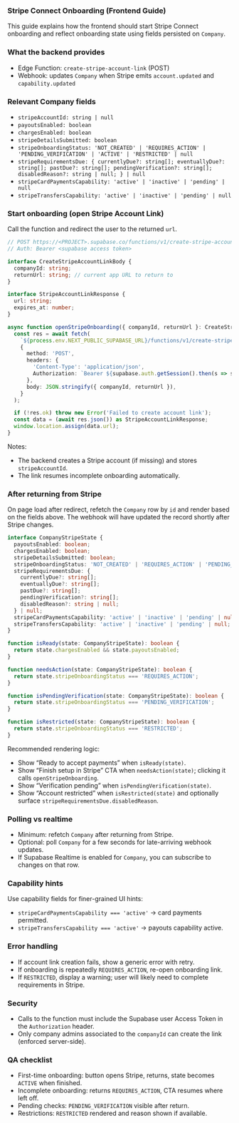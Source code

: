 ### Stripe Connect Onboarding (Frontend Guide)

This guide explains how the frontend should start Stripe Connect onboarding and reflect onboarding state using fields persisted on `Company`.

### What the backend provides

- Edge Function: `create-stripe-account-link` (POST)
- Webhook: updates `Company` when Stripe emits `account.updated` and `capability.updated`

### Relevant Company fields

- `stripeAccountId: string | null`
- `payoutsEnabled: boolean`
- `chargesEnabled: boolean`
- `stripeDetailsSubmitted: boolean`
- `stripeOnboardingStatus: 'NOT_CREATED' | 'REQUIRES_ACTION' | 'PENDING_VERIFICATION' | 'ACTIVE' | 'RESTRICTED' | null`
- `stripeRequirementsDue: {
    currentlyDue?: string[];
    eventuallyDue?: string[];
    pastDue?: string[];
    pendingVerification?: string[];
    disabledReason?: string | null;
  } | null`
- `stripeCardPaymentsCapability: 'active' | 'inactive' | 'pending' | null`
- `stripeTransfersCapability: 'active' | 'inactive' | 'pending' | null`

### Start onboarding (open Stripe Account Link)

Call the function and redirect the user to the returned `url`.

```ts
// POST https://<PROJECT>.supabase.co/functions/v1/create-stripe-account-link
// Auth: Bearer <supabase access token>

interface CreateStripeAccountLinkBody {
  companyId: string;
  returnUrl: string; // current app URL to return to
}

interface StripeAccountLinkResponse {
  url: string;
  expires_at: number;
}

async function openStripeOnboarding({ companyId, returnUrl }: CreateStripeAccountLinkBody) {
  const res = await fetch(
    `${process.env.NEXT_PUBLIC_SUPABASE_URL}/functions/v1/create-stripe-account-link`,
    {
      method: 'POST',
      headers: {
        'Content-Type': 'application/json',
        Authorization: `Bearer ${supabase.auth.getSession().then(s => s.data.session?.access_token ?? '')}`,
      },
      body: JSON.stringify({ companyId, returnUrl }),
    }
  );

  if (!res.ok) throw new Error('Failed to create account link');
  const data = (await res.json()) as StripeAccountLinkResponse;
  window.location.assign(data.url);
}
```

Notes:
- The backend creates a Stripe account (if missing) and stores `stripeAccountId`.
- The link resumes incomplete onboarding automatically.

### After returning from Stripe

On page load after redirect, refetch the `Company` row by `id` and render based on the fields above. The webhook will have updated the record shortly after Stripe changes.

```ts
interface CompanyStripeState {
  payoutsEnabled: boolean;
  chargesEnabled: boolean;
  stripeDetailsSubmitted: boolean;
  stripeOnboardingStatus: 'NOT_CREATED' | 'REQUIRES_ACTION' | 'PENDING_VERIFICATION' | 'ACTIVE' | 'RESTRICTED' | null;
  stripeRequirementsDue: {
    currentlyDue?: string[];
    eventuallyDue?: string[];
    pastDue?: string[];
    pendingVerification?: string[];
    disabledReason?: string | null;
  } | null;
  stripeCardPaymentsCapability: 'active' | 'inactive' | 'pending' | null;
  stripeTransfersCapability: 'active' | 'inactive' | 'pending' | null;
}

function isReady(state: CompanyStripeState): boolean {
  return state.chargesEnabled && state.payoutsEnabled;
}

function needsAction(state: CompanyStripeState): boolean {
  return state.stripeOnboardingStatus === 'REQUIRES_ACTION';
}

function isPendingVerification(state: CompanyStripeState): boolean {
  return state.stripeOnboardingStatus === 'PENDING_VERIFICATION';
}

function isRestricted(state: CompanyStripeState): boolean {
  return state.stripeOnboardingStatus === 'RESTRICTED';
}
```

Recommended rendering logic:
- Show “Ready to accept payments” when `isReady(state)`.
- Show “Finish setup in Stripe” CTA when `needsAction(state)`; clicking it calls `openStripeOnboarding`.
- Show “Verification pending” when `isPendingVerification(state)`.
- Show “Account restricted” when `isRestricted(state)` and optionally surface `stripeRequirementsDue.disabledReason`.

### Polling vs realtime

- Minimum: refetch `Company` after returning from Stripe.
- Optional: poll `Company` for a few seconds for late-arriving webhook updates.
- If Supabase Realtime is enabled for `Company`, you can subscribe to changes on that row.

### Capability hints

Use capability fields for finer-grained UI hints:
- `stripeCardPaymentsCapability === 'active'` → card payments permitted.
- `stripeTransfersCapability === 'active'` → payouts capability active.

### Error handling

- If account link creation fails, show a generic error with retry.
- If onboarding is repeatedly `REQUIRES_ACTION`, re-open onboarding link.
- If `RESTRICTED`, display a warning; user will likely need to complete requirements in Stripe.

### Security

- Calls to the function must include the Supabase user Access Token in the `Authorization` header.
- Only company admins associated to the `companyId` can create the link (enforced server-side).

### QA checklist

- First-time onboarding: button opens Stripe, returns, state becomes `ACTIVE` when finished.
- Incomplete onboarding: returns `REQUIRES_ACTION`, CTA resumes where left off.
- Pending checks: `PENDING_VERIFICATION` visible after return.
- Restrictions: `RESTRICTED` rendered and reason shown if available.


